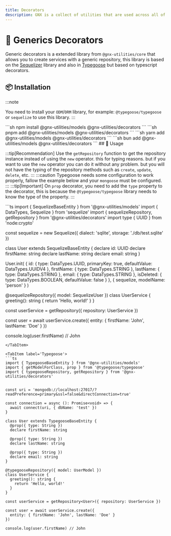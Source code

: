 ```yaml
---
title: Decorators
description: GNX is a collect of utilities that are used across all of our projects. It is a collection of utilities that we have found useful in our projects and we hope you will find them useful in yours. We have tried to make them as generic as possible so that they can be used in any project.
---
```


# 📝 Generics Decorators

Generic decorators is a extended library from `@gnx-utilities/core`
that allows you to create services with a generic repository, this library is based on the [Sequelizer](https://sequelize.org/) library and also in [Typegoose](https://typegoose.github.io/typegoose/) but based on typescript decorators.

## 📦 Installation

:::note

You need to install your `ODM`/`ORM` library, for example: `@typegoose/typegoose` or `sequelize` to use this library.
:::

<Tabs>
<TabItem label="npm">
```sh
npm install @gnx-utilities/models @gnx-utilities/decorators
```
</TabItem>

<TabItem label='pnpm'>
  ```sh 
  pnpm add @gnx-utilities/models @gnx-utilities/decorators
  ```
</TabItem>

<TabItem label='yarn'>
  ```sh 
  yarn add @gnx-utilities/models @gnx-utilities/decorators 
  ```
</TabItem>

<TabItem label="bun">
```sh
bun add @gnx-utilities/models @gnx-utilities/decorators
```
</TabItem>

</Tabs>
## 📖 Usage

:::tip[Recommendation]
Use the `getRepository` function to get the repository instance instead of using the `new` operator.
this for typing reasons. but if you want to use the `new` operator you can do it without any problem.
but you will not have the typing of the repository methods such as `create`, `update`, `delete`, etc.
:::
:::caution
Typegoose needs some configuration to work properly, fallow the example below and your `mongoose` must be configured.
:::
:::tip[Important]
On `prop` decorator, you need to add the `type` property to the decorator, this is because the `@typegoose/typegoose` library needs to know the type of the property.
:::

<Tabs>
<TabItem label="Sequelize">
```ts
import { SequelizeBaseEntity } from '@gnx-utilities/models'
import { DataTypes, Sequelize } from 'sequelize'
import { sequelizeRepository, getRepository } from '@gnx-utilities/decorators'
import type { UUID } from 'node:crypto'

const sequelize = new Sequelize({
  dialect: 'sqlite',
  storage: './db/test.sqlite'
})

class User extends SequelizeBaseEntity {
  declare id: UUID
  declare firstName: string
  declare lastName: string
  declare email: string
}

User.init(
  {
    id: { type: DataTypes.UUID, primaryKey: true, defaultValue: DataTypes.UUIDV4 },
    firstName: { type: DataTypes.STRING },
    lastName: { type: DataTypes.STRING },
    email: { type: DataTypes.STRING },
    isDeleted: { type: DataTypes.BOOLEAN, defaultValue: false }
  },
  { sequelize, modelName: 'person' }
)

@sequelizeRepository({ model: SequelizeUser })
class UserService {
  greeting(): string {
    return 'Hello, world!'
  }
}

const userService = getRepository<User>({ repository: UserService })

const user = await userService.create({
  entity: { firstName: 'John', lastName: 'Doe' }
})

console.log(user.firstName) // John
```
</TabItem>

<TabItem label='Typegoose'>
```ts
import { TypegooseBaseEntity } from '@gnx-utilities/models'
import { getModelForClass, prop } from '@typegoose/typegoose'
import { typegooseRepository, getRepository } from '@gnx-utilities/decorators'


const uri = 'mongodb://localhost:27017/?readPreference=primary&ssl=false&directConnection=true'

const connection = async (): Promise<void> => {
  await connect(uri, { dbName: 'test' })
}

class User extends TypegooseBaseEntity {
  @prop({ type: String })
  declare firstName: string

  @prop({ type: String })
  declare lastName: string

  @prop({ type: String })
  declare email: string
}

@typegooseRepository({ model: UserModel })
class UserService {
  greeting(): string {
    return 'Hello, world!'
  }
}

const userService = getRepository<User>({ repository: UserService })

const user = await userService.create({
  entity: { firstName: 'John', lastName: 'Doe' }
})

console.log(user.firstName) // John
```
</TabItem>
</Tabs>
